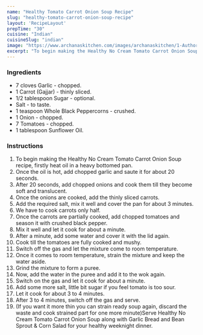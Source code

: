 ---
name: "Healthy Tomato Carrot Onion Soup Recipe"
slug: "healthy-tomato-carrot-onion-soup-recipe"
layout: 'RecipeLayout'
prepTime: "30"
cuisine: "Indian"
cuisineSlug: "indian"
image: "https://www.archanaskitchen.com/images/archanaskitchen/1-Author/pooja/Tomato_Carrot_Onion_SoupHealthyno_cream_added.jpg"
excerpt: "To begin making the Healthy No Cream Tomato Carrot Onion Soup recipe, firstly heat oil in a heavy bottomed pan"
---

### Ingredients

- 7 cloves Garlic - chopped.
- 1 Carrot (Gajjar) - thinly sliced.
- 1/2 tablespoon Sugar - optional.
- Salt - to taste.
- 1 teaspoon Whole Black Peppercorns - crushed.
- 1 Onion - chopped.
- 7 Tomatoes - chopped.
- 1 tablespoon Sunflower Oil.

### Instructions

1. To begin making the Healthy No Cream Tomato Carrot Onion Soup recipe, firstly heat oil in a heavy bottomed pan.
1. Once the oil is hot, add chopped garlic and saute it for about 20 seconds.
1. After 20 seconds, add chopped onions and cook them till they become soft and translucent.
1. Once the onions are cooked, add the thinly sliced carrots.
1. Add the required salt, mix it well and cover the pan for about 3 minutes.
1. We have to cook carrots only half.
1. Once the carrots are partially cooked, add chopped tomatoes and season it with crushed black pepper.
1. Mix it well and let it cook for about a minute.
1. After a minute, add some water and cover it with the lid again.
1. Cook till the tomatoes are fully cooked and mushy.
1. Switch off the gas and let the mixture come to room temperature.
1. Once it comes to room temperature, strain the mixture and keep the water aside.
1. Grind the mixture to form a puree.
1. Now, add the water in the puree and add it to the wok again.
1. Switch on the gas and let it cook for about a minute.
1. Add some more salt, little bit sugar if you feel tomato is too sour.
1. Let it cook for about 3 to 4 minutes.
1. After 3 to 4 minutes, switch off the gas and serve.
1. (If you want it more thin you can strain ready soup again, discard the waste and cook strained part for one more minute)Serve Healthy No Cream Tomato Carrot Onion Soup along with Garlic Bread and Bean Sprout & Corn Salad for your healthy weeknight dinner.
